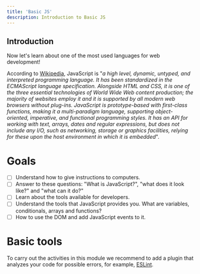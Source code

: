 ```yaml
---
title: 'Basic JS'
description: Introduction to Basic JS
---
```

## Introduction

Now let's learn about one of the most used languages for web development!

According to [Wikipedia](https://en.wikipedia.org/wiki/JavaScript), JavaScript is "*a high level, dynamic, untyped, and interpreted programming language. It has been standardized in the ECMAScript language specification. Alongside HTML and CSS, it is one of the three essential technologies of World Wide Web content production; the majority of websites employ it and it is supported by all modern web browsers without plug-ins. JavaScript is prototype-based with first-class functions, making it a multi-paradigm language, supporting object-oriented, imperative, and functional programming styles. It has an API for working with text, arrays, dates and regular expressions, but does not include any I/O, such as networking, storage or graphics facilities, relying for these upon the host environment in which it is embedded*".

# Goals

- [ ]  Understand how to give instructions to computers.
- [ ]  Answer to these questions: "What is JavaScript?", "what does it look like?" and "what can it do?"
- [ ]  Learn about the tools available for developers.
- [ ]  Understand the tools that JavaScript provides you. What are variables, conditionals, arrays and functions?
- [ ]  How to use the DOM and add JavaScript events to it.

# Basic tools

To carry out the activities in this module we recommend to add a plugin that analyzes your code for possible errors, for example, [ESLint](https://eslint.org/).
